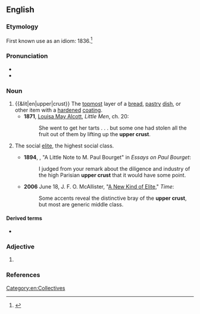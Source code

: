 {{also|upper-crust}}

==English==

===Etymology===
First known use as an idiom: 1836.<ref>{{R:Merriam Webster Online}}</ref>

===Pronunciation===
* {{audio|en|En-au-upper crust.ogg|Audio (AU)}}
* {{rhymes|en|ʌst}}

===Noun===
{{en-noun}}

# {{&lit|en|upper|crust}} The [[topmost]] layer of a [[bread]], [[pastry]] [[dish]], or other item with a [[harden]]ed [[coating]].
#* '''1871''', [[w:Louisa May Alcott|Louisa May Alcott]], ''Little Men'', ch. 20:
#*: She went to get her tarts . . . but some one had stolen all the fruit out of them by lifting up the '''upper crust'''.
# {{lb|en|idiomatic|usually|with ''the''}} The social [[elite]], the highest social class.
#: {{syn|en|upper class|the quality|the Quality}}
#* '''1894''', {{w|Mark Twain}}, "A Little Note to M. Paul Bourget" in ''Essays on Paul Bourget'':
#*: I judged from your remark about the diligence and industry of the high Parisian '''upper crust''' that it would have some point.
#* '''2006''' June 18, J. F. O. McAllister, "[http://www.time.com/time/magazine/article/0,9171,1205329,00.html A New Kind of Elite]," ''Time'':
#*: Some accents reveal the distinctive bray of the '''upper crust''', but most are generic middle class.

====Derived terms====
* {{l|en|upper-crust}}

===Adjective===
{{en-adj}}

# {{alternative form of|en|upper-crust}}

===References===
<references/>

[[Category:en:Collectives]]